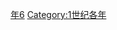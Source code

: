 {{Catnav|頁面分類|历史|歷史時代|年|1世纪各年}}

{{catmore}}
{{Commons category|6}}

[[Category:0年代|年6]]
[[Category:1世纪各年|Category:1世纪各年]]